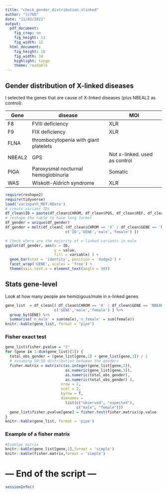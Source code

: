 ```yaml
---
title: "check_gender_distribution_xlinked"
author: "ls760"
date: "11/02/2021"
output:
  pdf_document: 
    fig_crop: no
    fig_height: 13
    fig_width: 12
  html_document:
    fig_height: 10
    fig_width: 14
    highlight: tango
    theme: readable
---
```


## Gender distribution of X-linked diseases

I selected the genes that are cause of X-linked diseases (plus NBEAL2 as control):

| Gene | disease | MOI |
| ----- | ------- | ---- |
| F8 | FVIII deficiency | XLR |
| F9 | FIX deficiency | XLR
| FLNA | thrombocytopenia with giant platelets |   |
| NBEAL2 | GPS  |  Not x-linked. used as control    
| PIGA | Paroxysmal nocturnal hemoglobinuria  | Somatic | 
| WAS | Wiskott-Aldrich syndrome | XLR |

```r
require(reshape2)
require(tidyverse)
load('variopath_MDT.RData')
# create variant IDs
df_clean$ID = paste(df_clean$CHROM, df_clean$POS, df_clean$REF, df_clean$ALT, sep = '_') 
# reshape the table to have long format
df_gender = unique(df_gender)
df_gender = melt(df_clean[ (df_clean$CHROM == 'X' | df_clean$GENE == 'NBEAL2'), 
                           c('ID','GENE','male','female') ])
```

```r
# Check where are the majority of x-linked variants in male
ggplot(df_gender, aes(x = ID, 
                      y = value, 
                      fill = variable) ) +
  geom_bar(stat = 'identity', position = 'dodge2') + 
  facet_wrap('GENE', scales = 'free') + 
  theme(axis.text.x = element_text(angle = 90))
```

## Stats gene-level
Look at how many people are hemizigous/male in x-linked genes

```r
gene_list  = df_clean[( df_clean$CHROM == 'X' | df_clean$GENE == 'NBEAL2'),
                      c('GENE','male','female') ] %>% 
  group_by(GENE) %>% 
  summarise('n_male' = sum(male),'n_female' = sum(female))
knitr::kable(gene_list, format = "pipe")
```

### Fisher exact test

```r
gene_list$fisher.pvalue = "1"
for (gene in 1:dim(gene_list)[1]) {
  total_obs_gender = (gene_list[gene,2] + gene_list[gene,3]) / 2 
  # assuming 50:50 distribution between the genders
  fisher.matrix = matrix(c(as.integer(gene_list[gene,2]),
                           as.numeric(gene_list[gene,3]), 
                           as.numeric(total_obs_gender), 
                           as.numeric(total_obs_gender) ), 
                         nrow = 2, 
                         ncol = 2,
                         byrow = T, 
                         dimnames =
                           list(c("observed", "expected"),
                                c("male", "female")))
  gene_list$fisher.pvalue[gene] = fisher.test(fisher.matrix)$p.value
}
knitr::kable(gene_list, format = 'pipe')
```

### Example of a fisher matrix

```r

#Examlpe matrix
knitr::kable(gene_list[gene,1],format = 'simple')
knitr::kable(fisher.matrix,format = 'simple')
```

# --- End of the script ---



```r
sessionInfo()
```









